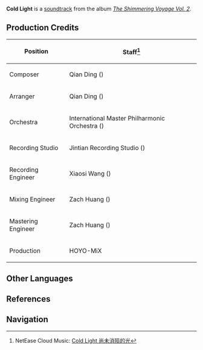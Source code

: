{{Soundtrack Infobox
|title          =
|image          = The Shimmering Voyage Vol 2.png
|album          = The Shimmering Voyage Vol. 2
|disc           = 3
|number         = 39
|featured       =
|featured2      =
|featured3      =
|featured_disc  =
|featured_disc2 =
|featured_disc3 =
|youtube_id     = wh_GmTMag1s
|spotify_id     = 75TtM7Iy78mduUyx4BzcgX
|played_in      = Event
|during         = Animated cutscene in ''[[Three Realms Gateway Offering: Aftermath]]''
|domain         =
|previous       = A Region Rediscovered
|next           = Broken Blade
}}
'''Cold Light''' is a [[soundtrack]] from the album ''[[The Shimmering Voyage Vol. 2]]''.

==Production Credits==
{| class="wikitable" style="text-align:left; height:0.5em"
! Position
! Staff<ref>NetEase Cloud Music: [https://music.163.com/#/song?id=1973619553 Cold Light 尚未消殒的光]</ref>
|-
! Composer
| Qian Ding ({{zh|丁谦}})
|-
! Arranger
| Qian Ding ({{zh|丁谦}})
|-
! Orchestra
| International Master Philharmonic Orchestra ({{zh|国际首席爱乐乐团}})
|-
! Recording Studio
| Jintian Recording Studio ({{zh|金田录音棚}})
|-
! Recording Engineer
| Xiaosi Wang ({{zh|王小四}})
|-
! Mixing Engineer
| Zach Huang ({{zh|黄巍}})
|-
! Mastering Engineer
| Zach Huang ({{zh|黄巍}})
|-
! Production
| HOYO-MiX
|}
<!--
==Videos==
<gallery>
</gallery>

==Trivia==
-->
==Other Languages==
{{Other Languages
|en      = Cold Light
|zhs     = 尚未消殒的光
|zhs_rm  = Shàngwèi Xiāoyǔn de Guāng
|zhs_tl   = 
|zh_tl   = The Light That Has Yet To Fade
|ja      = 未だ滅びぬ光
|ja_rm   = Mada Horobinu Hikari
|ja_tl   = Unperished Light
|tr      = 
|tr_tl   = 
|it      = 
|it_tl   = 
}}

==References==
{{Reflist}}

==Navigation==
{{Soundtrack Navbox|The Shimmering Voyage}}